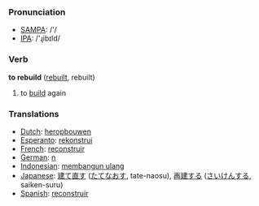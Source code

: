 === Pronunciation ===
*[[w:SAMPA|SAMPA]]: /'/
*[[w:IPA|IPA]]: /'ɻibɪld/

=== Verb ===

'''to rebuild''' ([[rebuilt]], rebuilt)

# to [[build]] again

=== Translations ===
*[[Dutch]]: [[heropbouwen]]
*[[Esperanto]]: [[rekonstrui]]
*[[French]]: [[reconstruir]]
*[[German]]: [[n]]
*[[Indonesian]]: [[bangun ulang|membangun ulang]]
*[[Japanese]]: [[建て直す]] ([[たてなおす]], tate-naosu), [[再建]]する ([[さいけん]]する, saiken-suru)
*[[Spanish]]: [[reconstruir]]